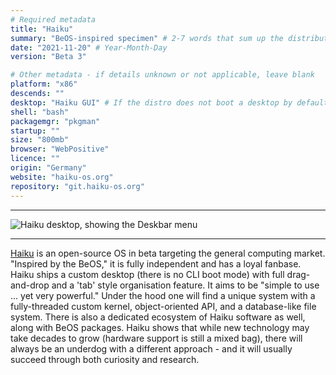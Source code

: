```yaml
---
# Required metadata
title: "Haiku"
summary: "BeOS-inspired specimen" # 2-7 words that sum up the distribution
date: "2021-11-20" # Year-Month-Day
version: "Beta 3"

# Other metadata - if details unknown or not applicable, leave blank
platform: "x86"
descends: ""
desktop: "Haiku GUI" # If the distro does not boot a desktop by default, or doesn't ship one, leave 'desktop' blank
shell: "bash"
packagemgr: "pkgman"
startup: ""
size: "800mb"
browser: "WebPositive"
licence: ""
origin: "Germany"
website: "haiku-os.org"
repository: "git.haiku-os.org"
---
```


---

<Image
  src="/images/haiku.png"
  alt="Haiku desktop, showing the Deskbar menu"
  width={250}
  height={400}
/>

---

[Haiku](https://haiku-os.org) is an open-source OS in beta targeting the general computing market. "Inspired by the BeOS," it is fully independent and has a loyal fanbase. Haiku ships a custom desktop (there is no CLI boot mode) with full drag-and-drop and a 'tab' style organisation feature. It aims to be "simple to use ... yet very powerful." Under the hood one will find a unique system with a fully-threaded custom kernel, object-oriented API, and a database-like file system. There is also a dedicated ecosystem of Haiku software as well, along with BeOS packages. Haiku shows that while new technology may take decades to grow (hardware support is still a mixed bag), there will always be an underdog with a different approach - and it will usually succeed through both curiosity and research.
